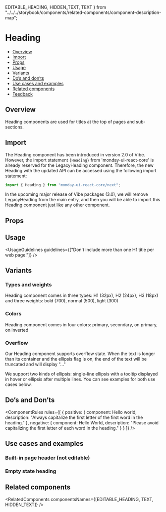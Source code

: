   EDITABLE_HEADING,
  HIDDEN_TEXT,
  TEXT
} from "../../../storybook/components/related-components/component-description-map";

<Meta of={HeadingStories} />

# Heading

- [Overview](#overview)
- [Import](#import)
- [Props](#props)
- [Usage](#usage)
- [Variants](#variants)
- [Do’s and don’ts](#dos-and-donts)
- [Use cases and examples](#use-cases-and-examples)
- [Related components](#related-components)
- [Feedback](#feedback)

## Overview

Heading components are used for titles at the top of pages and sub-sections.

<Canvas>
  <Story of={HeadingStories.Overview} />
</Canvas>

## Import

The Heading component has been introduced in version 2.0 of Vibe.
However, the import statement `{Heading}` from 'monday-ui-react-core' is already reserved for the <Link href="/?path=/docs/text-legacyheading--overview">LegacyHeading</Link> component.
Therefore, the new Heading with the updated API can be accessed using the following import statement:

```javascript
import { Heading } from "monday-ui-react-core/next";
```

In the upcoming major release of Vibe packages (3.0), we will remove LegacyHeading from the main entry, and then you will be able to import this Heading component
just like any other component.

## Props

<PropsTable />

## Usage

<UsageGuidelines guidelines={["Don't include more than one H1 title per web page."]} />

<TipEditableHeading />

## Variants

### Types and weights

Heading component comes in three types: H1 (32px), H2 (24px), H3 (18px) and three weights: bold (700), normal (500), light (300)

<Canvas>
  <Story of={HeadingStories.TypesAndWeights} />
</Canvas>

### Colors

Heading component comes in four colors: primary, secondary, on primary, on inverted

<Canvas>
  <Story of={HeadingStories.Colors} />
</Canvas>

### Overflow

Our Heading component supports overflow state.
When the text is longer than its container and the ellipsis flag is on, the end of the text will be truncated and will display "..."

We support two kinds of ellipsis: single-line ellipsis with a tooltip displayed in hover or ellipsis after multiple lines. You can see examples for both use cases below.

<Canvas>
  <Story of={HeadingStories.Overflow} />
</Canvas>

## Do’s and Don’ts

<ComponentRules
  rules={[
    {
      positive: {
        component: <Heading>Hello world</Heading>,
        description: "Always capitalize the first letter of the first word in the heading."
      },
      negative: {
        component: <Heading>Hello World</Heading>,
        description: "Please avoid capitalizing the first letter of each word in the heading."
      }
    }
  ]}
/>

## Use cases and examples

### Built-in page header (not editable)

<Canvas>
  <Story of={HeadingStories.BuiltInPageHeaderNotEditable} />
</Canvas>

### Empty state heading

<Canvas>
  <Story of={HeadingStories.EmptyStateHeading} />
</Canvas>

## Related components

<RelatedComponents componentsNames={[EDITABLE_HEADING, TEXT, HIDDEN_TEXT]} />
